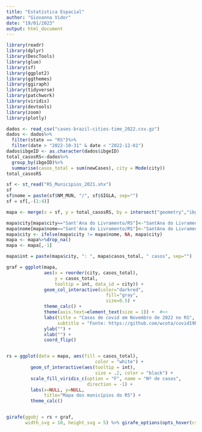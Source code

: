 ---
title: "Estatística Espacial"
author: "Giovanna Vidor"
date: "19/01/2023"
output: html_document
---

```{r, warning = FALSE, message = FALSE}
library(readr)
library(dplyr)
library(DescTools)
library(glue)
library(sf)
library(ggplot2)
library(ggthemes)
library(ggiraph)
library(tidyverse)
library(patchwork)
library(viridis)
library(devtools)
library(zoom)
library(plotly)
```

```{r, warning = FALSE, message = FALSE}
dados <- read_csv("cases-brazil-cities-time_2022.csv.gz")
dados <- dados%>%
  filter(state == "RS")%>%
  filter(date > "2022-10-31" & date < "2022-12-01")
dados$ibgeID <- as.character(dados$ibgeID)
total_casosRS<-dados%>%
  group_by(ibgeID)%>%
  summarise(casos_total = sum(newCases), city = Mode(city))
total_casosRS
```

```{r}
sf <- st_read("RS_Municipios_2021.shx")
sf
sf$nome = paste(sf$NM_MUN, "/", sf$SIGLA, sep="")
sf = sf[,-(1:4)]

mapa <- merge(x = sf, y = total_casosRS, by = intersect("geometry","ibgeID"))
```

```{r,include=FALSE}
mapa$city[mapa$city=="Sant'Ana do Livramento/RS"]<-"SantAna do Livramento/RS"
mapa$nome[mapa$nome=="Sant'Ana do Livramento/RS"]<-"SantAna do Livramento/RS"
mapa$city <- ifelse(mapa$city != mapa$nome, NA, mapa$city)
mapa <- mapa%>%drop_na()
mapa <- mapa[,-1]
```

```{r}
mapa$int = paste(mapa$city, ": ", mapa$casos_total, " casos", sep="")

graf = ggplot(mapa, 
              aes(x = reorder(city, casos_total), 
                  y = casos_total,
                  tooltip = int, data_id = city)) +
              geom_col_interactive(color="darkred", 
                                     fill="gray", 
                                     size=0.5) + 
              theme_calc() +
              theme(axis.text=element_text(size = 1)) +  #<<
              labs(title = "Casos de covid em Novembro de 2022 no RS",
                   subtitle = "Fonte: https://github.com/wcota/covid19br") + 
              ylab("") + 
              xlab("") + 
              coord_flip()


rs = ggplot(data = mapa, aes(fill = casos_total), 
                                 color = "white") +
         geom_sf_interactive(aes(tooltip = int), 
                                 size = .2, color = "black") +
         scale_fill_viridis_c(option = "F", name = "Nº de casos", 
                              direction = -1) +
         labs(x=NULL, y=NULL, 
              title="Mapa dos municípios do RS") +
         theme_calc()


girafe(ggobj = rs + graf,
       width_svg = 10, height_svg = 5) %>% girafe_options(opts_hover(css = "fill:cyan;"))
```
